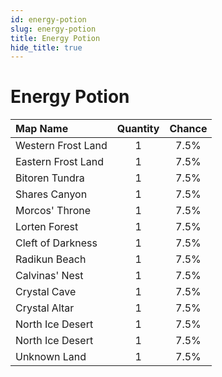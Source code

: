 ---
id: energy-potion
slug: energy-potion
title: Energy Potion
hide_title: true
---


# <ItemIcon iconId="1248" height="32"/> Energy Potion
|Map Name|Quantity|Chance|
|:--|:-:|:-:|
|Western Frost Land|1|7.5%|
|Eastern Frost Land|1|7.5%|
|Bitoren Tundra|1|7.5%|
|Shares Canyon|1|7.5%|
|Morcos' Throne|1|7.5%|
|Lorten Forest|1|7.5%|
|Cleft of Darkness|1|7.5%|
|Radikun Beach|1|7.5%|
|Calvinas' Nest|1|7.5%|
|Crystal Cave|1|7.5%|
|Crystal Altar|1|7.5%|
|North Ice Desert|1|7.5%|
|North Ice Desert|1|7.5%|
|Unknown Land|1|7.5%|

